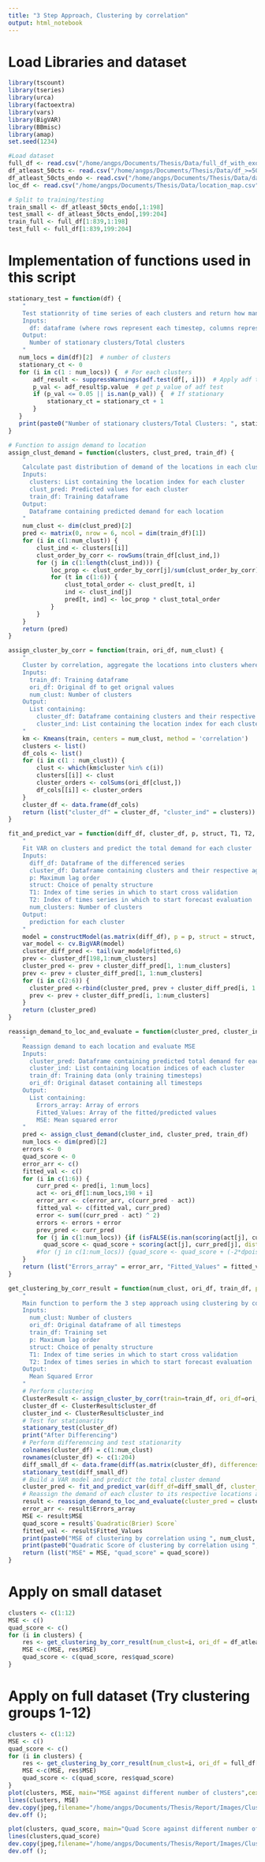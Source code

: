 ```yaml
---
title: "3 Step Approach, Clustering by correlation"
output: html_notebook
---
```


# Load Libraries and dataset
```r
library(tscount)
library(tseries)
library(urca)
library(factoextra)
library(vars)
library(BigVAR)
library(BBmisc)
library(amap)
set.seed(1234)

#Load dataset
full_df <- read.csv("/home/angps/Documents/Thesis/Data/full_df_with_exo.csv")
df_atleast_50cts <- read.csv("/home/angps/Documents/Thesis/Data/df_>=50_with_exo.csv")
df_atleast_50cts_endo <- read.csv("/home/angps/Documents/Thesis/Data/data_>=50cts.csv")
loc_df <- read.csv("/home/angps/Documents/Thesis/Data/location_map.csv")

# Split to training/testing
train_small <- df_atleast_50cts_endo[,1:198]
test_small <- df_atleast_50cts_endo[,199:204]
train_full <- full_df[1:839,1:198]
test_full <- full_df[1:839,199:204]
```

# Implementation of functions used in this script
```r
stationary_test = function(df) {
    "
    Test stationrity of time series of each clusters and return how many clusters with stationary time series.
    Inputs:
      df: dataframe (where rows represent each timestep, columns represent individual cluster)
    Output:
      Number of stationary clusters/Total clusters
    "
   num_locs = dim(df)[2]  # number of clusters
   stationary_ct <- 0
   for (i in c(1 : num_locs)) {  # For each clusters
       adf_result <- suppressWarnings(adf.test(df[, i]))  # Apply adf test first 198 values as training set has 198 values
       p_val <- adf_result$p.value  # get p_value of adf test
       if (p_val <= 0.05 || is.nan(p_val)) {  # If stationary
           stationary_ct = stationary_ct + 1
       }
   }
   print(paste0("Number of stationary clusters/Total Clusters: ", stationary_ct, " / " , num_locs))
}

# Function to assign demand to location
assign_clust_demand = function(clusters, clust_pred, train_df) {
    "
    Calculate past distribution of demand of the locations in each cluster, and use the distribution to reassign the total demand of each cluster to the locations. 
    Inputs:
      clusters: List containing the location index for each cluster
      clust_pred: Predicted values for each cluster
      train_df: Training dataframe
    Output:
      Dataframe containing predicted demand for each location
    "
    num_clust <- dim(clust_pred)[2]
    pred <- matrix(0, nrow = 6, ncol = dim(train_df)[1])  
    for (i in c(1:num_clust)) {
        clust_ind <- clusters[[i]]  
        clust_order_by_corr <- rowSums(train_df[clust_ind,])
        for (j in c(1:length(clust_ind))) {
            loc_prop <- clust_order_by_corr[j]/sum(clust_order_by_corr)
            for (t in c(1:6)) {
                clust_total_order <- clust_pred[t, i]
                ind <- clust_ind[j]
                pred[t, ind] <- loc_prop * clust_total_order
            }
        }
    }
    return (pred) 
}

assign_cluster_by_corr = function(train, ori_df, num_clust) {
    "
    Cluster by correlation, aggregate the locations into clusters where the cluster demand is the summation of all its locations' demand
    Inputs:
      train_df: Training dataframe
      ori_df: Original df to get orignal values
      num_clust: Number of clusters
    Output:
      List containing:
        cluster_df: Dataframe containing clusters and their respective aggregated (by sum) time series 
        cluster_ind: List containing the location index for each cluster
    "
    km <- Kmeans(train, centers = num_clust, method = 'correlation')
    clusters <- list()
    df_cols <- list()
    for (i in c(1 : num_clust)) {
        clust <- which(km$cluster %in% c(i))
        clusters[[i]] <- clust
        cluster_orders <- colSums(ori_df[clust,])
        df_cols[[i]] <- cluster_orders
    } 
    cluster_df <- data.frame(df_cols)
    return (list("cluster_df" = cluster_df, "cluster_ind" = clusters))
}

fit_and_predict_var = function(diff_df, cluster_df, p, struct, T1, T2, num_clusters) {
    "
    Fit VAR on clusters and predict the total demand for each cluster
    Inputs:
      diff_df: Dataframe of the differenced series
      cluster_df: Dataframe containing clusters and their respective aggregated (by sum) time series 
      p: Maximum lag order
      struct: Choice of penalty structure
      T1: Index of time series in which to start cross validation
      T2: Index of times series in which to start forecast evaluation
      num_clusters: Number of clusters 
    Output:
      prediction for each cluster
    "
    model = constructModel(as.matrix(diff_df), p = p, struct = struct, gran = c(25,10), T1 = T1, T2 = T2)
    var_model <- cv.BigVAR(model)
    cluster_diff_pred <- tail(var_model@fitted,6)
    prev <- cluster_df[198,1:num_clusters]
    cluster_pred <- prev + cluster_diff_pred[1, 1:num_clusters]
    prev <- prev + cluster_diff_pred[1, 1:num_clusters]
    for (i in c(2:6)) {
      cluster_pred <-rbind(cluster_pred, prev + cluster_diff_pred[i, 1:num_clusters])
      prev <- prev + cluster_diff_pred[i, 1:num_clusters]
    }
    return (cluster_pred)
}

reassign_demand_to_loc_and_evaluate = function(cluster_pred, cluster_ind, train_df, ori_df) {
    "
    Reassign demand to each location and evaluate MSE
    Inputs:
      cluster_pred: Dataframe containing predicted total demand for each cluster
      cluster_ind: List containing location indices of each cluster
      train_df: Training data (only training timesteps)
      ori_df: Original dataset containing all timesteps
    Output:
      List containing:
        Errors_array: Array of errors
        Fitted_Values: Array of the fitted/predicted values
        MSE: Mean squared error
    "
    pred <- assign_clust_demand(cluster_ind, cluster_pred, train_df)
    num_locs <- dim(pred)[2]
    errors <- 0
    quad_score <- 0
    error_arr <- c()
    fitted_val <- c()
    for (i in c(1:6)) {
        curr_pred <- pred[i, 1:num_locs]
        act <- ori_df[1:num_locs,198 + i]
        error_arr <- c(error_arr, c(curr_pred - act))
        fitted_val <- c(fitted_val, curr_pred)
        error <- sum((curr_pred - act) ^ 2)
        errors <- errors + error
        prev_pred <- curr_pred
        for (j in c(1:num_locs)) {if (isFALSE(is.nan(scoring(act[j], curr_pred[j], distr=c("poisson"))['quadratic'][['quadratic']]))) {
          quad_score <- quad_score + scoring(act[j], curr_pred[j], distr=c("poisson"))['quadratic']}}
        #for (j in c(1:num_locs)) {quad_score <- quad_score + (-2*dpois(act[j],lambda=curr_pred[j]) + sapply(curr_pred[j], function(x){ sum(dpois(1:1000,lambda=act[j])^2) }))}
    }
    return (list("Errors_array" = error_arr, "Fitted_Values" = fitted_val, "MSE" = errors/6, 'Quadratic(Brier) Score' = quad_score/6))
}

get_clustering_by_corr_result = function(num_clust, ori_df, train_df, p=6, struct="Basic", T1=156, T2=198) {
    "
    Main function to perform the 3 step approach using clustering by correlation
    Inputs:
      num_clust: Number of clusters
      ori_df: Original dataframe of all timesteps
      train_df: Training set 
      p: Maximum lag order
      struct: Choice of penalty structure
      T1: Index of time series in which to start cross validation
      T2: Index of times series in which to start forecast evaluation
    Output:
      Mean Squared Error 
    "
    # Perform clustering
    ClusterResult <- assign_cluster_by_corr(train=train_df, ori_df=ori_df, num_clust = num_clust)
    cluster_df <- ClusterResult$cluster_df
    cluster_ind <- ClusterResult$cluster_ind
    # Test for stationarity 
    stationary_test(cluster_df)
    print("After Differencing")
    # Perform differenncing and test stationarity
    colnames(cluster_df) = c(1:num_clust)
    rownames(cluster_df) <- c(1:204)
    diff_small_df <- data.frame(diff(as.matrix(cluster_df), differences=1))
    stationary_test(diff_small_df)
    # Build a VAR model and predict the total cluster demand
    cluster_pred <- fit_and_predict_var(diff_df=diff_small_df, cluster_df=cluster_df, p=p, struct=struct, T1=T1, T2=T2, num_clusters=num_clust)
    # Reassign the demand of each cluster to its respective locations and evaluate MSE
    result <- reassign_demand_to_loc_and_evaluate(cluster_pred = cluster_pred, cluster_ind = cluster_ind, train_df=train_df, ori_df=ori_df)
    error_arr <- result$Errors_array
    MSE <- result$MSE
    quad_score = result$`Quadratic(Brier) Score`
    fitted_val <- result$Fitted_Values
    print(paste0("MSE of clustering by correlation using ", num_clust, " clusters: ", MSE))
    print(paste0("Quadratic Score of clustering by correlation using ", num_clust, " clusters: ", quad_score))
    return (list("MSE" = MSE, "quad_score" = quad_score))
}
```

# Apply on small dataset

```r
clusters <- c(1:12)
MSE <- c()
quad_score <- c()
for (i in clusters) {
    res <- get_clustering_by_corr_result(num_clust=i, ori_df = df_atleast_50cts_endo, train_df = train_small)
    MSE <-c(MSE, res$MSE)
    quad_score <- c(quad_score, res$quad_score)
}
```

# Apply on full dataset (Try clustering groups 1-12)


```r
clusters <- c(1:12)
MSE <- c()
quad_score <- c()
for (i in clusters) {
    res <- get_clustering_by_corr_result(num_clust=i, ori_df = full_df[1:839,], train_df = train_full)
    MSE <-c(MSE, res$MSE)
    quad_score <- c(quad_score, res$quad_score)
}
plot(clusters, MSE, main="MSE against different number of clusters",cex.main=1.2, cex.lab=1.3)
lines(clusters, MSE)
dev.copy(jpeg,filename="/home/angps/Documents/Thesis/Report/Images/Cluster_Corr_MSE_plot.jpg");
dev.off ();

plot(clusters, quad_score, main="Quad Score against different number of clusters",cex.main=1.2, cex.lab=1.3)
lines(clusters,quad_score)
dev.copy(jpeg,filename="/home/angps/Documents/Thesis/Report/Images/Cluster_Corr_quad_plot.jpg");
dev.off ();
```